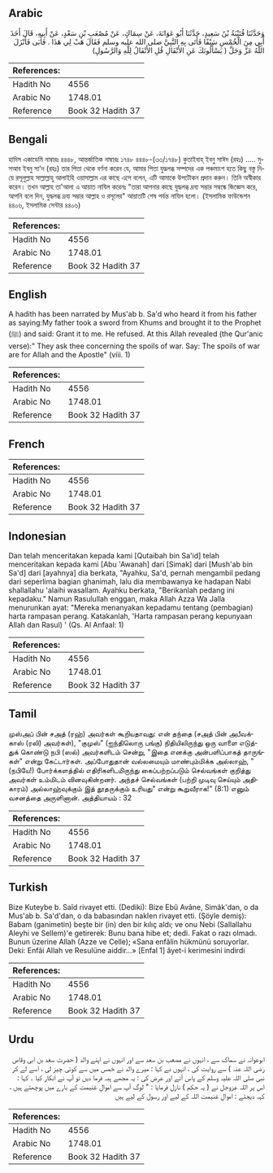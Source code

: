 ## Arabic


<div dir="rtl" lang="ar" style={{fontSize:'larger',backgroundColor:'#f8f9fa',padding:20}}>
وَحَدَّثَنَا قُتَيْبَةُ بْنُ سَعِيدٍ، حَدَّثَنَا أَبُو عَوَانَةَ، عَنْ سِمَاكٍ، عَنْ مُصْعَبِ بْنِ سَعْدٍ، عَنْ أَبِيهِ، قَالَ أَخَذَ أَبِي مِنَ الْخُمْسِ سَيْفًا فَأَتَى بِهِ النَّبِيَّ صلى الله عليه وسلم فَقَالَ هَبْ لِي هَذَا ‏.‏ فَأَبَى فَأَنْزَلَ اللَّهُ عَزَّ وَجَلَّ ‏(‏ يَسْأَلُونَكَ عَنِ الأَنْفَالِ قُلِ الأَنْفَالُ لِلَّهِ وَالرَّسُولِ‏)‏
</div>
<div style={{backgroundColor:'#f8f9fa',padding:20, marginBottom: 10}}><table> <thead> <tr> <th>References:</th> <th></th> </tr> </thead> <tbody><tr><td>Hadith No</td><td>4556</td></tr><tr><td>Arabic No</td><td>1748.01</td></tr><tr><td>Reference</td><td>Book 32 Hadith 37</td></tr></tbody></table></div>

## Bengali


<div dir="ltr" lang="bn" style={{fontSize:'larger',backgroundColor:'#f8f9fa',padding:20}}>
হাদিস একাডেমি নাম্বারঃ ৪৪৪৮, আন্তর্জাতিক নাম্বারঃ ১৭৪৮ ৪৪৪৮-(৩৩/১৭৪৮) কুতাইবাহ্ ইবনু সাঈদ (রহঃ) ..... মুসআব ইবনু সা'দ (রহঃ) তার পিতা থেকে বর্ণনা করেন যে, আমার পিতা যুদ্ধলব্ধ সম্পদের এক পঞ্চমাংশ হতে কিছু বস্তু নিয়ে রসূলুল্লাহ সাল্লাল্লাহু আলাইহি ওয়াসাল্লাম এর কাছে এসে বলেন, এটি আমাকে উপটৌকন প্রদান করুন। তিনি অস্বীকার করেন। তখন আল্লাহ তা'আলা এ আয়াত নাযিল করেনঃ "তারা আপনার কাছে যুদ্ধলব্ধ দ্রব্য সম্ভার সম্বন্ধে জিজ্ঞেস করে, আপনি বলে দিন, যুদ্ধলব্ধ দ্রব্য সম্ভার আল্লাহ ও রসূলের" আয়াতটি শেষ পর্যন্ত নাযিল হলো। (ইসলামিক ফাউন্ডেশন ৪৪০৬, ইসলামিক সেন্টার ৪৪০৬)
</div>
<div style={{backgroundColor:'#f8f9fa',padding:20, marginBottom: 10}}><table> <thead> <tr> <th>References:</th> <th></th> </tr> </thead> <tbody><tr><td>Hadith No</td><td>4556</td></tr><tr><td>Arabic No</td><td>1748.01</td></tr><tr><td>Reference</td><td>Book 32 Hadith 37</td></tr></tbody></table></div>

## English


<div dir="ltr" lang="en" style={{fontSize:'larger',backgroundColor:'#f8f9fa',padding:20}}>
A hadith has been narrated by Mus'ab b. Sa'd who heard it from his father as saying:My father took a sword from Khums and brought it to the Prophet (ﷺ) and said: Grant it to me. He refused. At this Allah revealed (the Qur'anic verse):" They ask thee concerning the spoils of war. Say: The spoils of war are for Allah and the Apostle" (viii. 1)
</div>
<div style={{backgroundColor:'#f8f9fa',padding:20, marginBottom: 10}}><table> <thead> <tr> <th>References:</th> <th></th> </tr> </thead> <tbody><tr><td>Hadith No</td><td>4556</td></tr><tr><td>Arabic No</td><td>1748.01</td></tr><tr><td>Reference</td><td>Book 32 Hadith 37</td></tr></tbody></table></div>

## French


<div dir="ltr" lang="fr" style={{fontSize:'larger',backgroundColor:'#f8f9fa',padding:20}}>

</div>
<div style={{backgroundColor:'#f8f9fa',padding:20, marginBottom: 10}}><table> <thead> <tr> <th>References:</th> <th></th> </tr> </thead> <tbody><tr><td>Hadith No</td><td>4556</td></tr><tr><td>Arabic No</td><td>1748.01</td></tr><tr><td>Reference</td><td>Book 32 Hadith 37</td></tr></tbody></table></div>

## Indonesian


<div dir="ltr" lang="id" style={{fontSize:'larger',backgroundColor:'#f8f9fa',padding:20}}>
Dan telah menceritakan kepada kami [Qutaibah bin Sa'id] telah menceritakan kepada kami [Abu 'Awanah] dari [Simak] dari [Mush'ab bin Sa'd] dari [ayahnya] dia berkata, "Ayahku, Sa'd, pernah mengambil pedang dari seperlima bagian ghanimah, lalu dia membawanya ke hadapan Nabi shallallahu 'alaihi wasallam. Ayahku berkata, "Berikanlah pedang ini kepadaku." Namun Rasulullah enggan, maka Allah Azza Wa Jalla menurunkan ayat: "Mereka menanyakan kepadamu tentang (pembagian) harta rampasan perang. Katakanlah, 'Harta rampasan perang kepunyaan Allah dan Rasul) ' (Qs. Al Anfaal: 1)
</div>
<div style={{backgroundColor:'#f8f9fa',padding:20, marginBottom: 10}}><table> <thead> <tr> <th>References:</th> <th></th> </tr> </thead> <tbody><tr><td>Hadith No</td><td>4556</td></tr><tr><td>Arabic No</td><td>1748.01</td></tr><tr><td>Reference</td><td>Book 32 Hadith 37</td></tr></tbody></table></div>

## Tamil


<div dir="ltr" lang="ta" style={{fontSize:'larger',backgroundColor:'#f8f9fa',padding:20}}>
முஸ்அப் பின் சஅத் (ரஹ்) அவர்கள் கூறியதாவது: என் தந்தை (சஅத் பின் அபீவக்காஸ் (ரலி) அவர்கள்), "குமுஸ்" (ஐந்திலொரு பங்கு) நிதியிலிருந்து ஒரு வாளை எடுத்துக் கொண்டு நபி (ஸல்) அவர்களிடம் சென்று, "இதை எனக்கு அன்பளிப்பாகத் தாருங்கள்" என்று கேட்டார்கள். அப்போதுதான் வல்லமையும் மாண்பும்மிக்க அல்லாஹ், "(நபியே!) போர்க்களத்தில் எதிரிகளிடமிருந்து கைப்பற்றப்படும் செல்வங்கள் குறித்து அவர்கள் உம்மிடம் வினவுகின்றனர். அந்தச் செல்வங்கள் (பற்றி முடிவு செய்யும் அதிகாரம்) அல்லாஹ்வுக்கும் இத் தூதருக்கும் உரியது" என்று கூறுவீராக!" (8:1) எனும் வசனத்தை அருளினான். அத்தியாயம் : 32
</div>
<div style={{backgroundColor:'#f8f9fa',padding:20, marginBottom: 10}}><table> <thead> <tr> <th>References:</th> <th></th> </tr> </thead> <tbody><tr><td>Hadith No</td><td>4556</td></tr><tr><td>Arabic No</td><td>1748.01</td></tr><tr><td>Reference</td><td>Book 32 Hadith 37</td></tr></tbody></table></div>

## Turkish


<div dir="ltr" lang="tr" style={{fontSize:'larger',backgroundColor:'#f8f9fa',padding:20}}>
Bize Kuteybe b. Saîd rivayet etti. (Dediki): Bize Ebû Avâne, Simâk'dan, o da Mus'ab b. Sa'd'dan, o da babasından naklen rivayet etti. (Şöyle demiş): Babam (ganimetin) beşte bir (in) den bir kılıç aldı; ve onu Nebi (Sallallahu Aleyhi ve Sellem)'e getirerek: Bunu bana hibe et; dedi. Fakat o razı olmadı. Bunun üzerine Allah (Azze ve Celle); «Sana enfâlin hükmünü soruyorlar. Deki: Enfâi Allah ve Resulüne aiddir...» [Enfal 1] âyet-i kerimesini indirdi
</div>
<div style={{backgroundColor:'#f8f9fa',padding:20, marginBottom: 10}}><table> <thead> <tr> <th>References:</th> <th></th> </tr> </thead> <tbody><tr><td>Hadith No</td><td>4556</td></tr><tr><td>Arabic No</td><td>1748.01</td></tr><tr><td>Reference</td><td>Book 32 Hadith 37</td></tr></tbody></table></div>

## Urdu


<div dir="rtl" lang="ur" style={{fontSize:'larger',backgroundColor:'#f8f9fa',padding:20}}>
ابوعوانہ نے سماک سے ، انہوں نے مصعب بن سعد سے اور انہوں نے اپنے والد ( حضرت سعد بن ابی وقاص رضی اللہ عنہ ) سے روایت کی ، انہوں نے کہا : میرے والد نے خمس میں سے کوئی چیز لی ، اسے لے کر نبی صلی اللہ علیہ وسلم کے پاس آئے اور عرض کی : یہ مجھے ہبہ فرما دیں تو آپ نے انکار کیا ۔ کہا : اس پر اللہ عزوجل نے ( یہ حکم ) نازل فرمایا : " لوگ آپ سے اموالِ غنیمت کے بارے میں پوچھتے ہیں ، کہہ دیجئے : اموالِ غنیمت اللہ کے لیے اور رسول کے لیے ہیں
</div>
<div style={{backgroundColor:'#f8f9fa',padding:20, marginBottom: 10}}><table> <thead> <tr> <th>References:</th> <th></th> </tr> </thead> <tbody><tr><td>Hadith No</td><td>4556</td></tr><tr><td>Arabic No</td><td>1748.01</td></tr><tr><td>Reference</td><td>Book 32 Hadith 37</td></tr></tbody></table></div>